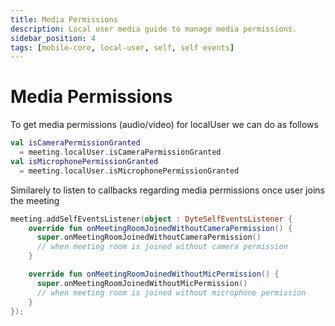 ```yaml
---
title: Media Permissions
description: Local user media guide to manage media permissions.
sidebar_position: 4
tags: [mobile-core, local-user, self, self events]
---
```


# Media Permissions

To get media permissions (audio/video) for localUser we can do as follows

```kotlin
val isCameraPermissionGranted
  = meeting.localUser.isCameraPermissionGranted
val isMicrophonePermissionGranted
  = meeting.localUser.isMicrophonePermissionGranted
```

Similarely to listen to callbacks regarding media permissions once user joins
the meeting

```kotlin
meeting.addSelfEventsListener(object : DyteSelfEventsListener {
    override fun onMeetingRoomJoinedWithoutCameraPermission() {
      super.onMeetingRoomJoinedWithoutCameraPermission()
      // when meeting room is joined without camera permission
    }

    override fun onMeetingRoomJoinedWithoutMicPermission() {
      super.onMeetingRoomJoinedWithoutMicPermission()
      // when meeting room is joined without microphone permission
    }
});
```
